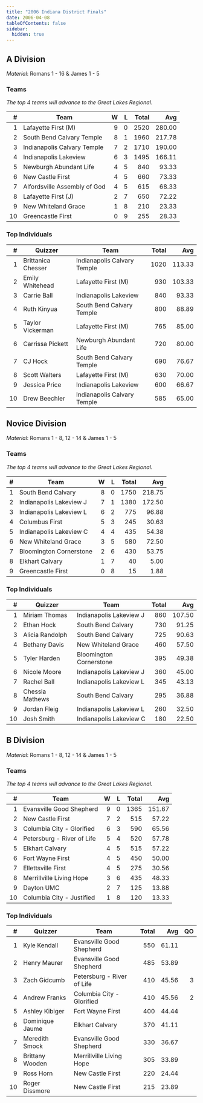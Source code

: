 ```yaml
---
title: "2006 Indiana District Finals"
date: 2006-04-08
tableOfContents: false
sidebar:
  hidden: true
---
```


## A Division

*Material*: Romans 1 - 16 & James 1 - 5

### Teams

*The top 4 teams will advance to the Great Lakes Regional.*

|    # | Team                         |    W |    L | Total |    Avg |
| ---: | ---------------------------- | ---: | ---: | ----: | -----: |
|    1 | Lafayette First (M)          |    9 |    0 |  2520 | 280.00 |
|    2 | South Bend Calvary Temple    |    8 |    1 |  1960 | 217.78 |
|    3 | Indianapolis Calvary Temple  |    7 |    2 |  1710 | 190.00 |
|    4 | Indianapolis Lakeview        |    6 |    3 |  1495 | 166.11 |
|    5 | Newburgh Abundant Life       |    4 |    5 |   840 |  93.33 |
|    6 | New Castle First             |    4 |    5 |   660 |  73.33 |
|    7 | Alfordsville Assembly of God |    4 |    5 |   615 |  68.33 |
|    8 | Lafayette First (J)          |    2 |    7 |   650 |  72.22 |
|    9 | New Whiteland Grace          |    1 |    8 |   210 |  23.33 |
|   10 | Greencastle First            |    0 |    9 |   255 |  28.33 |

### Top Individuals

|    # | Quizzer            | Team                        | Total |    Avg |
| ---: | ------------------ | --------------------------- | ----: | -----: |
|    1 | Brittanica Chesser | Indianapolis Calvary Temple |  1020 | 113.33 |
|    2 | Emily Whitehead    | Lafayette First (M)         |   930 | 103.33 |
|    3 | Carrie Ball        | Indianapolis Lakeview       |   840 |  93.33 |
|    4 | Ruth Kinyua        | South Bend Calvary Temple   |   800 |  88.89 |
|    5 | Taylor Vickerman   | Lafayette First (M)         |   765 |  85.00 |
|    6 | Carrissa Pickett   | Newburgh Abundant Life      |   720 |  80.00 |
|    7 | CJ Hock            | South Bend Calvary Temple   |   690 |  76.67 |
|    8 | Scott Walters      | Lafayette First (M)         |   630 |  70.00 |
|    9 | Jessica Price      | Indianapolis Lakeview       |   600 |  66.67 |
|   10 | Drew Beechler      | Indianapolis Calvary Temple |   585 |  65.00 |

## Novice Division

*Material*: Romans 1 - 8, 12 - 14 & James 1 - 5

### Teams

*The top 4 teams will advance to the Great Lakes Regional.*

|    # | Team                    |    W |    L | Total |    Avg |
| ---: | ----------------------- | ---: | ---: | ----: | -----: |
|    1 | South Bend Calvary      |    8 |    0 |  1750 | 218.75 |
|    2 | Indianapolis Lakeview J |    7 |    1 |  1380 | 172.50 |
|    3 | Indianapolis Lakeview L |    6 |    2 |   775 |  96.88 |
|    4 | Columbus First          |    5 |    3 |   245 |  30.63 |
|    5 | Indianapolis Lakeview C |    4 |    4 |   435 |  54.38 |
|    6 | New Whiteland Grace     |    3 |    5 |   580 |  72.50 |
|    7 | Bloomington Cornerstone |    2 |    6 |   430 |  53.75 |
|    8 | Elkhart Calvary         |    1 |    7 |    40 |   5.00 |
|    9 | Greencastle First       |    0 |    8 |    15 |   1.88 |

### Top Individuals

|    # | Quizzer         | Team                    | Total |    Avg |
| ---: | --------------- | ----------------------- | ----: | -----: |
|    1 | Miriam Thomas   | Indianapolis Lakeview J |   860 | 107.50 |
|    2 | Ethan Hock      | South Bend Calvary      |   730 |  91.25 |
|    3 | Alicia Randolph | South Bend Calvary      |   725 |  90.63 |
|    4 | Bethany Davis   | New Whiteland Grace     |   460 |  57.50 |
|    5 | Tyler Harden    | Bloomington Cornerstone |   395 |  49.38 |
|    6 | Nicole Moore    | Indianapolis Lakeview J |   360 |  45.00 |
|    7 | Rachel Ball     | Indianapolis Lakeview L |   345 |  43.13 |
|    8 | Chessia Mathews | South Bend Calvary      |   295 |  36.88 |
|    9 | Jordan Fleig    | Indianapolis Lakeview L |   260 |  32.50 |
|   10 | Josh Smith      | Indianapolis Lakeview C |   180 |  22.50 |

## B Division

*Material*: Romans 1 - 8, 12 - 14 & James 1 - 5

### Teams

*The top 4 teams will advance to the Great Lakes Regional.*

|    # | Team                       |    W |    L | Total |    Avg |
| ---: | -------------------------- | ---: | ---: | ----: | -----: |
|    1 | Evansville Good Shepherd   |    9 |    0 |  1365 | 151.67 |
|    2 | New Castle First           |    7 |    2 |   515 |  57.22 |
|    3 | Columbia City - Glorified  |    6 |    3 |   590 |  65.56 |
|    4 | Petersburg - River of Life |    5 |    4 |   520 |  57.78 |
|    5 | Elkhart Calvary            |    4 |    5 |   515 |  57.22 |
|    6 | Fort Wayne First           |    4 |    5 |   450 |  50.00 |
|    7 | Ellettsville First         |    4 |    5 |   275 |  30.56 |
|    8 | Merrillville Living Hope   |    3 |    6 |   435 |  48.33 |
|    9 | Dayton UMC                 |    2 |    7 |   125 |  13.88 |
|   10 | Columbia City - Justified  |    1 |    8 |   120 |  13.33 |

### Top Individuals

|    # | Quizzer         | Team                       | Total |   Avg |   QO |
| ---: | --------------- | -------------------------- | ----: | ----: | ---: |
|    1 | Kyle Kendall    | Evansville Good Shepherd   |   550 | 61.11 |      |
|    2 | Henry Maurer    | Evansville Good Shepherd   |   485 | 53.89 |      |
|    3 | Zach Gidcumb    | Petersburg - River of Life |   410 | 45.56 |    3 |
|    4 | Andrew Franks   | Columbia City - Glorified  |   410 | 45.56 |    2 |
|    5 | Ashley Kibiger  | Fort Wayne First           |   400 | 44.44 |      |
|    6 | Dominique Jaume | Elkhart Calvary            |   370 | 41.11 |      |
|    7 | Meredith Smock  | Evansville Good Shepherd   |   330 | 36.67 |      |
|    8 | Brittany Wooden | Merrillville Living Hope   |   305 | 33.89 |      |
|    9 | Ross Horn       | New Castle First           |   220 | 24.44 |      |
|   10 | Roger Dissmore  | New Castle First           |   215 | 23.89 |      |

